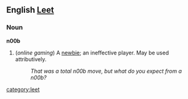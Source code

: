 ==English [[Leet]]==

===Noun===
'''n00b'''

# (''online gaming'') A [[newbie]]; an ineffective player.  May be used attributively.
#: ''That was a total n00b move, but what do you expect from a n00b?''
[[category:leet]]